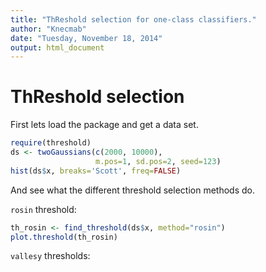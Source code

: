 ```yaml
---
title: "ThReshold selection for one-class classifiers."
author: "Knecmab"
date: "Tuesday, November 18, 2014"
output: html_document
---
```


ThReshold selection
========================

First lets load the package and get a data set.

```r
require(threshold)
ds <- twoGaussians(c(2000, 10000), 
                   m.pos=1, sd.pos=2, seed=123)
hist(ds$x, breaks='Scott', freq=FALSE)
```

And see what the different threshold selection methods do.

`rosin` threshold:

```r
th_rosin <- find_threshold(ds$x, method="rosin")
plot.threshold(th_rosin)
```

`vallesy` thresholds:

```r

```




